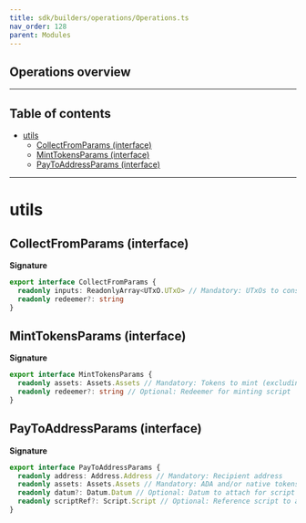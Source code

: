 ```yaml
---
title: sdk/builders/operations/Operations.ts
nav_order: 128
parent: Modules
---
```


## Operations overview

---

<h2 className="text-delta">Table of contents</h2>

- [utils](#utils)
  - [CollectFromParams (interface)](#collectfromparams-interface)
  - [MintTokensParams (interface)](#minttokensparams-interface)
  - [PayToAddressParams (interface)](#paytoaddressparams-interface)

---

# utils

## CollectFromParams (interface)

**Signature**

```ts
export interface CollectFromParams {
  readonly inputs: ReadonlyArray<UTxO.UTxO> // Mandatory: UTxOs to consume as inputs
  readonly redeemer?: string
}
```

## MintTokensParams (interface)

**Signature**

```ts
export interface MintTokensParams {
  readonly assets: Assets.Assets // Mandatory: Tokens to mint (excluding lovelace)
  readonly redeemer?: string // Optional: Redeemer for minting script
}
```

## PayToAddressParams (interface)

**Signature**

```ts
export interface PayToAddressParams {
  readonly address: Address.Address // Mandatory: Recipient address
  readonly assets: Assets.Assets // Mandatory: ADA and/or native tokens to send
  readonly datum?: Datum.Datum // Optional: Datum to attach for script addresses
  readonly scriptRef?: Script.Script // Optional: Reference script to attach
}
```
